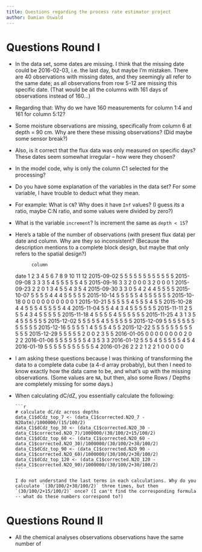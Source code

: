 ```yaml
---
title: Questions regarding the process rate estimator project
author: Damian Oswald
---
```


# Questions Round I

- In the data set, some dates are missing. I think that the missing date could be 2016-02-03, i.e. the last day, but maybe I'm mistaken. There are 40 observations with missing dates, and they seemingly all refer to the same date; as all observations from row 5-12 are missing this specific date. (That would be all the columns with 161 days of observations instead of 160...)
- Regarding that: Why do we have 160 measurements for column 1:4 and 161 for column 5:12?
- Some moisture observations are missing, specifically from column 6 at depth = 90 cm. Why are there these missing observations? (Did maybe some sensor break?)
- Also, is it correct that the flux data was only measured on specific days? These dates seem somewhat irregular -- how were they chosen?
- In the model code, why is only the column C1 selected for the processing?
- Do you have some explanation of the variables in the data set? For some variable, I have trouble to deduct what they mean.
- For example: What is `CN`? Why does it have `Inf` values? (I guess its a ratio, maybe C:N ratio, and some values were divided by zero?)
- What is the variable `increment`? Is increment the same as `depth < 15`?
- Here's a table of the number of observations (with present flux data) per date and column. Why are they so inconsistent? (Because the description mentions to a complete block design, but maybe that only refers to the spatial design?)

            column
date         1 2 3 4 5 6 7 8 9 10 11 12
  2015-09-02 5 5 5 5 5 5 5 5 5  5  5  5
  2015-09-08 3 3 3 5 4 5 5 5 5  5  4  5
  2015-09-16 3 3 2 0 0 0 3 2 0  0  0  1
  2015-09-23 2 2 0 1 3 4 5 5 4  3  5  4
  2015-09-30 3 3 0 5 4 2 4 4 5  5  5  5
  2015-10-07 5 5 5 5 4 4 4 5 5  5  5  5
  2015-10-14 5 5 5 5 5 4 5 5 5  5  5  5
  2015-10-18 0 0 0 0 0 0 0 0 0  0  0  1
  2015-10-21 5 5 5 5 5 4 5 5 5  4  5  5
  2015-10-28 4 4 5 5 5 4 5 5 5  5  4  4
  2015-11-04 5 5 4 4 3 4 5 5 5  5  5  5
  2015-11-11 2 5 5 5 4 3 4 5 5  5  5  5
  2015-11-18 4 5 5 5 5 4 5 5 5  5  5  5
  2015-11-25 4 3 1 3 5 4 5 5 5  5  5  5
  2015-12-02 5 5 5 5 5 4 5 5 5  5  5  5
  2015-12-09 5 5 5 5 5 5 5 5 5  5  5  5
  2015-12-16 5 5 5 5 1 4 5 5 5  4  5  5
  2015-12-22 5 5 5 5 5 5 5 5 5  5  5  5
  2015-12-29 5 5 5 5 5 2 0 0 2  3  5  5
  2016-01-05 0 0 0 0 0 0 0 0 2  0  2  2
  2016-01-06 5 5 5 5 5 5 5 4 3  5  3  3
  2016-01-12 5 5 5 4 5 5 5 5 5  4  5  4
  2016-01-19 5 5 5 5 5 5 5 5 5  5  5  4
  2016-01-26 2 2 2 1 2 2 1 0 0  0  0  0
  
- I am asking these questions because I was thinking of transforming the data to a complete data cube (a 4-d array probably), but then I need to know exactly how the data came to be, and what's up with the missing observations. (Some values are `NA`, but then, also some Rows / Depths are completely missing for some days.)
- When calculating dC/dZ, you essentially calculate the following:

      ```r
      # calculate dC/dz across depths
      data_C1$dCdz_top_7 <- (data_C1$corrected.N2O_7 - N2Oatm)/1000000/(15/100/2)
      data_C1$dCdz_top_30 <- (data_C1$corrected.N2O_30 - data_C1$corrected.N2O_7)/1000000/(30/100/2+15/100/2)
      data_C1$dCdz_top_60 <- (data_C1$corrected.N2O_60 - data_C1$corrected.N2O_30)/1000000/(30/100/2+30/100/2)
      data_C1$dCdz_top_90 <- (data_C1$corrected.N2O_90 - data_C1$corrected.N2O_60)/1000000/(30/100/2+30/100/2)
      data_C1$dCdz_top_120 <- (data_C1$corrected.N2O_120 - data_C1$corrected.N2O_90)/1000000/(30/100/2+30/100/2)
      ```
      
      I do not understand the last terms in each calculations. Why do you calculate `(30/100/2+30/100/2)` three times, but then `(30/100/2+15/100/2)` once? (I can't find the corresponding formula -- what do these numbers correspond to?)

# Questions Round II

- All the chemical analyses observations observations have the same number of 


